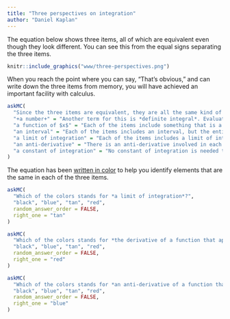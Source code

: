 ```yaml
---
title: "Three perspectives on integration"
author: "Daniel Kaplan"
---
```


The equation below shows three items, all of which are equivalent even though they look different. You can see this from the equal signs separating the three items.

```r
knitr::include_graphics("www/three-perspectives.png")
```

When you reach the point where you can say, "That's obvious," and can write down the three items from memory, you will have achieved an important facility with calculus.

```r
askMC(
  "Since the three items are equivalent, they are all the same kind of \"thing.\" What kind of thing are they?",
  "+a number+" = "Another term for this is *definite integral*. Evaluating an anti-derivative at two values of $x$ and subtracting one from the other gives a number. (Remember, in our notation, $a$ and $b$ stand for numerical constants, unless we specifically say otherwise.)",
  "a function of $x$" = "Each of the items include something that is a function of $x$, but the entire item is not itself a function of $x$.",
  "an interval" = "Each of the items includes an interval, but the entire item is not one.",
  "a limit of integration" = "Each of the items includes a limit of integration, but the entire item is not one.",
  "an anti-derivative" = "There is an anti-derivative involved in each item, but the entire item is not one.",
  "a constant of integration" = "No constant of integration is needed to express any of the items" 
)
```

The equation has been [written in color](https://betterexplained.com/articles/colorized-math-equations/) to help you identify elements that are the same in each of the three items. 

```r
askMC(
  "Which of the colors stands for *a limit of integration*?",
  "black", "blue", "tan", "red",
  random_answer_order = FALSE,
  right_one = "tan"
)
```

```r
askMC(
  "Which of the colors stands for *the derivative of a function that appears elsewhere in the equation*?",
  "black", "blue", "tan", "red",
  random_answer_order = FALSE,
  right_one = "red"
)
```

```r
askMC(
  "Which of the colors stands for *an anti-derivative of a function that appears elsewhere in the equation*?",
  "black", "blue", "tan", "red",
  random_answer_order = FALSE,
  right_one = "blue"
)
```

